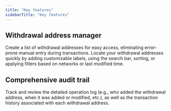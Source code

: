 ```yaml
---
title: "Key features"
sidebarTitle: "Key features"
---
```


## Withdrawal address manager
Create a list of withdrawal addresses for easy access, eliminating error-prone manual entry during transactions. Locate your withdrawal addresses quickly by adding customizable labels, using the search bar, sorting, or applying filters based on networks or last modified time.

## Comprehensive audit trail
Track and review the detailed operation log (e.g., who added the withdrawal address, when it was added or modified, etc.), as well as the transaction history associated with each withdrawal address.